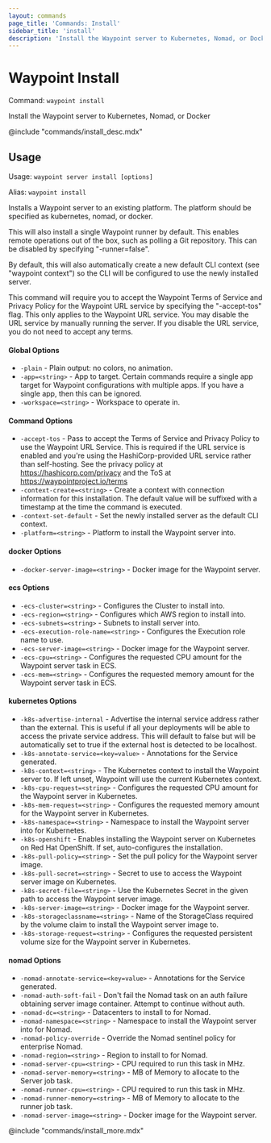 ```yaml
---
layout: commands
page_title: 'Commands: Install'
sidebar_title: 'install'
description: 'Install the Waypoint server to Kubernetes, Nomad, or Docker'
---
```


# Waypoint Install

Command: `waypoint install`

Install the Waypoint server to Kubernetes, Nomad, or Docker

@include "commands/install_desc.mdx"

## Usage

Usage: `waypoint server install [options]`

Alias: `waypoint install`

Installs a Waypoint server to an existing platform. The platform should be
specified as kubernetes, nomad, or docker.

This will also install a single Waypoint runner by default. This enables
remote operations out of the box, such as polling a Git repository. This can
be disabled by specifying "-runner=false".

By default, this will also automatically create a new default CLI context
(see "waypoint context") so the CLI will be configured to use the newly
installed server.

This command will require you to accept the Waypoint Terms of Service
and Privacy Policy for the Waypoint URL service by specifying the "-accept-tos"
flag. This only applies to the Waypoint URL service. You may disable the
URL service by manually running the server. If you disable the URL service,
you do not need to accept any terms.

#### Global Options

- `-plain` - Plain output: no colors, no animation.
- `-app=<string>` - App to target. Certain commands require a single app target for Waypoint configurations with multiple apps. If you have a single app, then this can be ignored.
- `-workspace=<string>` - Workspace to operate in.

#### Command Options

- `-accept-tos` - Pass to accept the Terms of Service and Privacy Policy to use the Waypoint URL Service. This is required if the URL service is enabled and you're using the HashiCorp-provided URL service rather than self-hosting. See the privacy policy at https://hashicorp.com/privacy and the ToS at https://waypointproject.io/terms
- `-context-create=<string>` - Create a context with connection information for this installation. The default value will be suffixed with a timestamp at the time the command is executed.
- `-context-set-default` - Set the newly installed server as the default CLI context.
- `-platform=<string>` - Platform to install the Waypoint server into.

#### docker Options

- `-docker-server-image=<string>` - Docker image for the Waypoint server.

#### ecs Options

- `-ecs-cluster=<string>` - Configures the Cluster to install into.
- `-ecs-region=<string>` - Configures which AWS region to install into.
- `-ecs-subnets=<string>` - Subnets to install server into.
- `-ecs-execution-role-name=<string>` - Configures the Execution role name to use.
- `-ecs-server-image=<string>` - Docker image for the Waypoint server.
- `-ecs-cpu=<string>` - Configures the requested CPU amount for the Waypoint server task in ECS.
- `-ecs-mem=<string>` - Configures the requested memory amount for the Waypoint server task in ECS.

#### kubernetes Options

- `-k8s-advertise-internal` - Advertise the internal service address rather than the external. This is useful if all your deployments will be able to access the private service address. This will default to false but will be automatically set to true if the external host is detected to be localhost.
- `-k8s-annotate-service=<key=value>` - Annotations for the Service generated.
- `-k8s-context=<string>` - The Kubernetes context to install the Waypoint server to. If left unset, Waypoint will use the current Kubernetes context.
- `-k8s-cpu-request=<string>` - Configures the requested CPU amount for the Waypoint server in Kubernetes.
- `-k8s-mem-request=<string>` - Configures the requested memory amount for the Waypoint server in Kubernetes.
- `-k8s-namespace=<string>` - Namespace to install the Waypoint server into for Kubernetes.
- `-k8s-openshift` - Enables installing the Waypoint server on Kubernetes on Red Hat OpenShift. If set, auto-configures the installation.
- `-k8s-pull-policy=<string>` - Set the pull policy for the Waypoint server image.
- `-k8s-pull-secret=<string>` - Secret to use to access the Waypoint server image on Kubernetes.
- `-k8s-secret-file=<string>` - Use the Kubernetes Secret in the given path to access the Waypoint server image.
- `-k8s-server-image=<string>` - Docker image for the Waypoint server.
- `-k8s-storageclassname=<string>` - Name of the StorageClass required by the volume claim to install the Waypoint server image to.
- `-k8s-storage-request=<string>` - Configures the requested persistent volume size for the Waypoint server in Kubernetes.

#### nomad Options

- `-nomad-annotate-service=<key=value>` - Annotations for the Service generated.
- `-nomad-auth-soft-fail` - Don't fail the Nomad task on an auth failure obtaining server image container. Attempt to continue without auth.
- `-nomad-dc=<string>` - Datacenters to install to for Nomad.
- `-nomad-namespace=<string>` - Namespace to install the Waypoint server into for Nomad.
- `-nomad-policy-override` - Override the Nomad sentinel policy for enterprise Nomad.
- `-nomad-region=<string>` - Region to install to for Nomad.
- `-nomad-server-cpu=<string>` - CPU required to run this task in MHz.
- `-nomad-server-memory=<string>` - MB of Memory to allocate to the Server job task.
- `-nomad-runner-cpu=<string>` - CPU required to run this task in MHz.
- `-nomad-runner-memory=<string>` - MB of Memory to allocate to the runner job task.
- `-nomad-server-image=<string>` - Docker image for the Waypoint server.

@include "commands/install_more.mdx"
